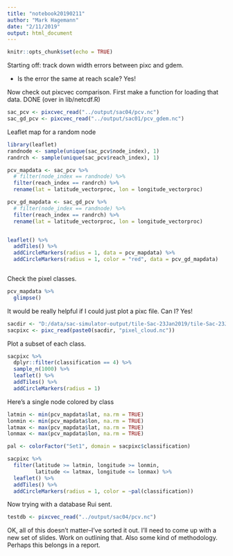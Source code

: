 ```yaml
---
title: "notebook20190211"
author: "Mark Hagemann"
date: "2/11/2019"
output: html_document
---
```


```r
knitr::opts_chunk$set(echo = TRUE)
```


Starting off: track down width errors between pixc and gdem. 

- Is the error the same at reach scale? Yes!

Now check out pixcvec comparison. First make a function for loading that data. DONE (over in lib/netcdf.R)

```r
sac_pcv <- pixcvec_read("../output/sac04/pcv.nc")
sac_gd_pcv <- pixcvec_read("../output/sac01/pcv_gdem.nc")
```


Leaflet map for a random node


```r
library(leaflet) 
randnode <- sample(unique(sac_pcv$node_index), 1)
randrch <- sample(unique(sac_pcv$reach_index), 1)

pcv_mapdata <- sac_pcv %>% 
  # filter(node_index == randnode) %>%
  filter(reach_index == randrch) %>%
  rename(lat = latitude_vectorproc, lon = longitude_vectorproc)

pcv_gd_mapdata <- sac_gd_pcv %>% 
  # filter(node_index == randnode) %>%
  filter(reach_index == randrch) %>%
  rename(lat = latitude_vectorproc, lon = longitude_vectorproc)


leaflet() %>% 
  addTiles() %>% 
  addCircleMarkers(radius = 1, data = pcv_mapdata) %>% 
  addCircleMarkers(radius = 1, color = "red", data = pcv_gd_mapdata)



```


Check the pixel classes.

```r
pcv_mapdata %>% 
  glimpse()
```


It would be really helpful if I could just plot a pixc file. Can I? Yes!

```r
sacdir <- "D:/data/sac-simulator-output/tile-Sac-23Jan2019/tile-Sac-23Jan2019/"
sacpixc <- pixc_read(paste0(sacdir, "pixel_cloud.nc"))
```

Plot a subset of each class. 

```r
sacpixc %>% 
  dplyr::filter(classification == 4) %>% 
  sample_n(1000) %>% 
  leaflet() %>% 
  addTiles() %>% 
  addCircleMarkers(radius = 1)
```

Here's a single node colored by class

```r

latmin <- min(pcv_mapdata$lat, na.rm = TRUE)
lonmin <- min(pcv_mapdata$lon, na.rm = TRUE)
latmax <- max(pcv_mapdata$lat, na.rm = TRUE)
lonmax <- max(pcv_mapdata$lon, na.rm = TRUE)

pal <- colorFactor("Set1", domain = sacpixc$classification)

sacpixc %>% 
  filter(latitude >= latmin, longitude >= lonmin, 
         latitude <= latmax, longitude <= lonmax) %>%
  leaflet() %>% 
  addTiles() %>% 
  addCircleMarkers(radius = 1, color = ~pal(classification))
```

Now trying with a database Rui sent. 

```r
testdb <- pixcvec_read("../output/sac04/pcv.nc")
```

OK, all of this doesn't matter--I've sorted it out. I'll need to come up with a new set of slides. Work on outlining that. Also some kind of methodology. Perhaps this belongs in a report. 




